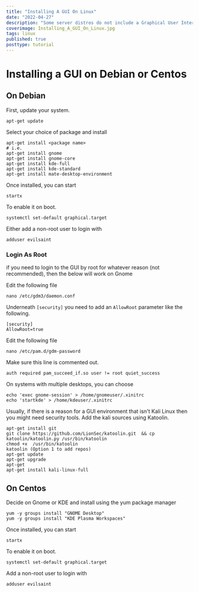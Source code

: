 ```yaml
---
title: "Installing A GUI On Linux"
date: "2022-04-27"
description: "Some server distros do not include a Graphical User Interface (GUI) by default. A GUI can take up system resources such as memory and processor, and often for a server-orientated operating system, this is not ideal. However, specific tasks and applications are more manageable and better run in a GUI environment."
coverimage: Installing_A_GUI_On_Linux.jpg
tags: linux
published: true
posttype: tutorial
---
```

# Installing a GUI on Debian or Centos

## On Debian

First, update your system.
```
apt-get update
```

Select your choice of package and install
```
apt-get install <package name>
# i.e.
apt-get install gnome
apt-get install gnome-core
apt-get install kde-full
apt-get install kde-standard
apt-get install mate-desktop-environment
```

Once installed, you can start
```
startx
```

To enable it on boot.
```
systemctl set-default graphical.target
```

Either add a non-root user to login with
```
adduser evilsaint
```

### Login As Root

if you need to login to the GUI by root for whatever reason (not recommended), then the below will work on Gnome

Edit the following file

```
nano /etc/gdm3/daemon.conf
```

Underneath `[security]` you need to add an `AllowRoot` parameter like the following.

```
[security]
AllowRoot=true
```

Edit the following file
```
nano /etc/pam.d/gdm-password
```

Make sure this line is commented out.
```
auth required pam_succeed_if.so user != root quiet_success
```

On systems with multiple desktops, you can choose
```
echo 'exec gnome-session' > /home/gnomeuser/.xinitrc
echo 'startkde' > /home/kdeuser/.xinitrc
```

Usually, if there is a reason for a GUI environment that isn't Kali Linux then you might need security tools. Add the kali sources using Katoolin.

```
apt-get install git
git clone https://github.com/LionSec/katoolin.git  && cp katoolin/katoolin.py /usr/bin/katoolin
chmod +x  /usr/bin/katoolin
katoolin (Option 1 to add repos)
apt-get update
apt-get upgrade
apt-get
apt-get install kali-linux-full
```

## On Centos

Decide on Gnome or KDE and install using the yum package manager
```
yum -y groups install "GNOME Desktop"
yum -y groups install "KDE Plasma Workspaces"
```

Once installed, you can start
```
startx
```

To enable it on boot.
```
systemctl set-default graphical.target
```

Add a non-root user to login with
```
adduser evilsaint
```